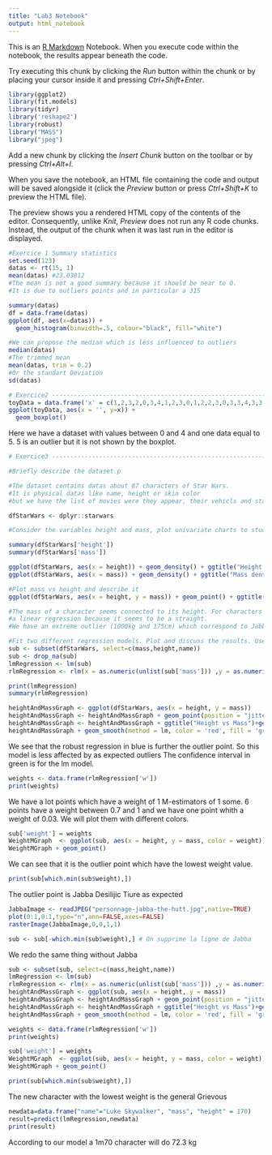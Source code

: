 ```yaml
---
title: "Lab3 Notebook"
output: html_notebook
---
```


This is an [R Markdown](http://rmarkdown.rstudio.com) Notebook. When you execute code within the notebook, the results appear beneath the code. 

Try executing this chunk by clicking the *Run* button within the chunk or by placing your cursor inside it and pressing *Ctrl+Shift+Enter*. 

```r
library(ggplot2)
library(fit.models)
library(tidyr)
library('reshape2')
library(robust)
library("MASS")
library("jpeg")
```

Add a new chunk by clicking the *Insert Chunk* button on the toolbar or by pressing *Ctrl+Alt+I*.

When you save the notebook, an HTML file containing the code and output will be saved alongside it (click the *Preview* button or press *Ctrl+Shift+K* to preview the HTML file).

The preview shows you a rendered HTML copy of the contents of the editor. Consequently, unlike *Knit*, *Preview* does not run any R code chunks. Instead, the output of the chunk when it was last run in the editor is displayed.
```r
#Exercice 1 Summary statistics
set.seed(123)
datas <- rt(15, 1)
mean(datas) #23.03012
#The mean is not a good summary because it should be near to 0. 
#It is due to outliers points and in particular a 315

summary(datas)
df = data.frame(datas)
ggplot(df, aes(x=datas)) +
  geom_histogram(binwidth=.5, colour="black", fill="white")

#We can propose the median which is less influenced to outliers
median(datas)
#The trimmed mean
mean(datas, trim = 0.2)
#Or the standart Deviation
sd(datas)
```
```r
# Exercice2 ----------------------------------------------------------------------
toyData = data.frame('x' = c(1,2,3,2,0,3,4,1,2,3,0,1,2,2,3,0,3,3,4,3,3,4,5))
ggplot(toyData, aes(x = '', y=x)) + 
  geom_boxplot()
```
Here we have a dataset with values between 0 and 4 and one data equal to 5. 5 is an outlier but it is not shown by the boxplot.
```r
# Exercice3 ----------------------------------------------------------------------

#Briefly describe the dataset.p

#The dataset contains datas about 87 characters of Star Wars.
#It is physical datas like name, height or skin color 
#but we have the list of movies were they appear, their vehicls and starships too 

dfStarWars <- dplyr::starwars

#Consider the variables height and mass, plot univariate charts to study the range and other summary statistics

summary(dfStarWars['height'])
summary(dfStarWars['mass'])
```
```r
ggplot(dfStarWars, aes(x = height)) + geom_density() + ggtitle("Height density")
ggplot(dfStarWars, aes(x = mass)) + geom_density() + ggtitle("Mass density") + scale_x_log10()
```
```r
#Plot mass vs height and describe it
ggplot(dfStarWars, aes(x = height, y = mass)) + geom_point() + ggtitle("Height vs Mass")

#The mass of a character seems connected to its height. For characters between 150 and 250 cm we could do 
#a linear regression because it seems to be a straight.
#We have an extreme outlier (1000kg and 175cm) which correspond to Jabba

#Fit two different regression models. Plot and discuss the results. Useful: lmrob or MASS::rlm
sub <- subset(dfStarWars, select=c(mass,height,name))
sub <- drop_na(sub)
lmRegression <- lm(sub)
rlmRegression <- rlm(x = as.numeric(unlist(sub['mass'])) ,y = as.numeric(unlist(sub['height'])))
```
```r
print(lmRegression)
summary(rlmRegression)
```

```r
heightAndMassGraph <- ggplot(dfStarWars, aes(x = height, y = mass))
heightAndMassGraph <- heightAndMassGraph + geom_point(position = "jitter") 
heightAndMassGraph <- heightAndMassGraph + ggtitle("Height vs Mass")+geom_smooth(method = rlm, color = 'blue')
heightAndMassGraph + geom_smooth(method = lm, color = 'red', fill = 'green')
```
We see that the robust regression in blue is further the outlier point. So this model is less affected by as expected outliers
The confidence interval in green is for the lm model.
```r
weights <- data.frame(rlmRegression['w'])
print(weights)
```
We have a lot points which have a weight of 1 M-estimators of 1 some. 6 points have a weight between 0.7 and 1 and we have one point whith a weight of 0.03. We will plot them with different colors.
```r
sub['weight'] = weights
WeightMGraph  <- ggplot(sub, aes(x = height, y = mass, color = weight))
WeightMGraph + geom_point()
```
We can see that it is the outlier point which have the lowest weight value.
```r
print(sub[which.min(sub$weight),])
```
The outlier point is Jabba Desilijic Tiure as expected
```r
JabbaImage <- readJPEG("personnage-jabba-the-hutt.jpg",native=TRUE)
plot(0:1,0:1,type="n",ann=FALSE,axes=FALSE)
rasterImage(JabbaImage,0,0,1,1)
```
```r
sub <- sub[-which.min(sub$weight),] # On supprime la ligne de Jabba
```
We redo the same thing without Jabba
```r
sub <- subset(sub, select=c(mass,height,name))
lmRegression <- lm(sub)
rlmRegression <- rlm(x = as.numeric(unlist(sub['mass'])) ,y = as.numeric(unlist(sub['height'])))
heightAndMassGraph <- ggplot(sub, aes(x = height, y = mass))
heightAndMassGraph <- heightAndMassGraph + geom_point(position = "jitter") 
heightAndMassGraph <- heightAndMassGraph + ggtitle("Height vs Mass")+geom_smooth(method = rlm, color = 'blue')
heightAndMassGraph + geom_smooth(method = lm, color = 'red', fill = 'green')
```
```r
weights <- data.frame(rlmRegression['w'])
print(weights)
```
```r
sub['weight'] = weights
WeightMGraph  <- ggplot(sub, aes(x = height, y = mass, color = weight))
WeightMGraph + geom_point()
```
```r
print(sub[which.min(sub$weight),])
```
The new character with the lowest weight is the general Grievous
```r
newdata=data.frame("name"="Luke Skywalker", "mass", "height" = 170)
result=predict(lmRegression,newdata)
print(result)
```
According to our model a 1m70 character will do 72.3 kg


